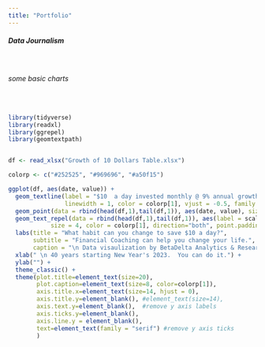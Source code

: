 ```yaml
---
title: "Portfolio"
---
```


##### Data Journalism

<br>

###### some basic charts

<br>

```r
library(tidyverse)
library(readxl)
library(ggrepel)
library(geomtextpath)


df <- read_xlsx("Growth of 10 Dollars Table.xlsx")

colorp <- c("#252525", "#969696", "#a50f15")

ggplot(df, aes(date, value)) + 
  geom_textline(label = "$10  a day invested monthly @ 9% annual growth.", 
                linewidth = 1, color = colorp[1], vjust = -0.5, family = "serif", size = 5) +
  geom_point(data = rbind(head(df,1),tail(df,1)), aes(date, value), size = 4, color = colorp[3], family = "serif") +
  geom_text_repel(data = rbind(head(df,1),tail(df,1)), aes(label = scales::dollar(round(value,0))), 
            size = 4, color = colorp[1], direction="both", point.padding = 15, nudge_y=15, family = "serif") +
  labs(title = "What habit can you change to save $10 a day?",
       subtitle = "Financial Coaching can help you change your life.",
       caption = "\n Data visaulization by BetaDelta Analytics & Research") + 
  xlab(" \n 40 years starting New Year's 2023.  You can do it.") +
  ylab("") +
  theme_classic() +
  theme(plot.title=element_text(size=20),
        plot.caption=element_text(size=8, color=colorp[1]),
        axis.title.x=element_text(size=14, hjust = 0),
        axis.title.y=element_blank(), #element_text(size=14),
        axis.text.y=element_blank(),  #remove y axis labels
        axis.ticks.y=element_blank(),
        axis.line.y = element_blank(),
        text=element_text(family = "serif") #remove y axis ticks
        )
```
